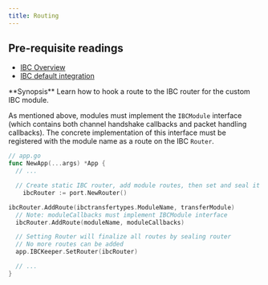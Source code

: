 ```yaml
---
title: Routing
---
```


<Note>

## Pre-requisite readings

* [IBC Overview](../overview)
* [IBC default integration](../integration)

</Note>
<Note>
**Synopsis**
Learn how to hook a route to the IBC router for the custom IBC module.
</Note>

As mentioned above, modules must implement the `IBCModule` interface (which contains both channel
handshake callbacks and packet handling callbacks). The concrete implementation of this interface
must be registered with the module name as a route on the IBC `Router`.

```go expandable
// app.go
func NewApp(...args) *App {
  // ...

  // Create static IBC router, add module routes, then set and seal it
    ibcRouter := port.NewRouter()

ibcRouter.AddRoute(ibctransfertypes.ModuleName, transferModule)
  // Note: moduleCallbacks must implement IBCModule interface
  ibcRouter.AddRoute(moduleName, moduleCallbacks)

  // Setting Router will finalize all routes by sealing router
  // No more routes can be added
  app.IBCKeeper.SetRouter(ibcRouter)

  // ...
}
```
